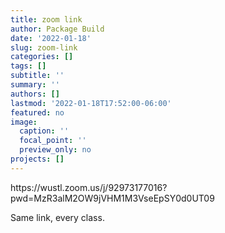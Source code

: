 ```yaml
---
title: zoom link
author: Package Build
date: '2022-01-18'
slug: zoom-link
categories: []
tags: []
subtitle: ''
summary: ''
authors: []
lastmod: '2022-01-18T17:52:00-06:00'
featured: no
image:
  caption: ''
  focal_point: ''
  preview_only: no
projects: []
---
```


https://wustl.zoom.us/j/92973177016?pwd=MzR3alM2OW9jVHM1M3VseEpSY0d0UT09

Same link, every class. 